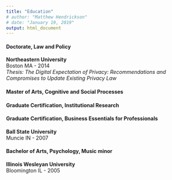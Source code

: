 ```yaml
---
title: "Education"
# author: "Matthew Hendrickson"
# date: "January 19, 2019"
output: html_document
---
```

   


#### Doctorate, Law and Policy  
**Northeastern University**  
Boston MA - 2014  
*Thesis: The Digital Expectation of Privacy: Recommendations and Compromises to Update Existing Privacy Law*  



#### Master of Arts, Cognitive and Social Processes  
#### Graduate Certification, Institutional Research  
#### Graduate Certification, Business Essentials for Professionals  
**Ball State University**  
Muncie IN - 2007  



#### Bachelor of Arts, Psychology, Music minor  
**Illinois Wesleyan University**  
Bloomington IL - 2005  
